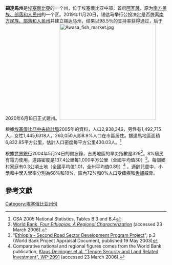 {{Infobox settlement
<!-- See Template:Infobox settlement for additional fields and descriptions -->
| name                            = 錫達馬州
| native_name                     = 
| native_name_lang                = am
| settlement_type                 = [[埃塞俄比亚行政区划|联邦州]]
| image_skyline                   = 
| image_alt                       = 
| image_caption                   = 
| image_flag                      = Flag of Sidama.svg
| image_seal                      = Emblem of Sidama Region.png
| image_map                       = Sidama Region in Ethiopia.svg
| map_alt                         = 
| map_caption                     = 锡达马州在埃塞俄比亚的位置
| pushpin_map                     = 
| pushpin_label_position          = 
| pushpin_map_alt                 = 
| pushpin_map_caption             = 
| coordinates                     = 
| coor_pinpoint                   = 
| coordinates_footnotes           = 
| subdivision_type                = [[主权国家|国家]]
| subdivision_name                = {{flag|Ethiopia}}
| subdivision_type1               = 
| subdivision_name1               = 
| established_title               = 
| established_date                = 
| seat_type                       = [[首府|首府]]
| seat                            = [[阿瓦萨|阿瓦萨]]
| government_footnotes            = 
| leader_party                    = 
| leader_title                    = 执行委员会主席
| leader_name                     = Desta Ledamo 
| unit_pref                       = Metric<!-- or US or UK -->
| area_footnotes                  = 
| area_total_km2                  = 12,000
| area_note                       = 
| elevation_footnotes             = 
| elevation_m                     = 
| population_footnotes            = 
| population_total                = 3,200,000
| population_as_of                = 2017
| population_density_km2          = auto
| population_demonym              = 
| population_note                 = 
| timezone1                       = 
| utc_offset1                     = 
| timezone1_DST                   = 
| utc_offset1_DST                 = 
| postal_code_type                = 
| postal_code                     = 
| area_code_type                  = 
| area_code                       = 
| iso_code                        = [[ISO_3166-2:ET|''TBA'']]
| blank_name_sec1                 = 
| blank_info_sec1                 = 
| website                         = <!-- {{URL|example.com}} -->
}}
'''錫達馬州'''是[[埃塞俄比亞|埃塞俄比亞]]的一个州，位于埃塞俄比亚中部，首府[[阿瓦薩|阿瓦薩]]。原为[[南方民族、部落和人民州|南方民族、部落和人民州]]的一个区。2019年11月20日，锡达马举行公投决定是否脱离[[南方民族、部落和人民州|南方民族、部落和人民州]]并建立锡达马州，结果以98.5％的支持率获得通过，后于2020年6月18日正式建州。[[File:Awasa_fish_market.jpg|300px]]

根據[[埃塞俄比亞中央統計局|埃塞俄比亞中央統計局]]2005年的資料，人口2,938,346，男性有1,492,715人，女性1,445,6318人，260,050人即8.9%人口在市區居住。錫達馬地區面積6,832.85平方公里，估計人口密度每平方公里430.03人。<ref>CSA 2005 National Statistics, Tables B.3 and B.4</ref>

根據[[世界銀行|世界銀行]]2004年5月24日的備忘錄，吉馬地區的旱災指數是329<ref>[http://siteresources.worldbank.org/INTETHIOPIA/Resources/PREM/FourEthiopiasrev6.7.5.May24.pdf World Bank, ''Four Ethiopias: A Regional Characterization''] (accessed 23 March 2006).</ref>。8%居民有電力使用，道路密度是137.4公里每1,000平方公里（全國平均值30）<ref>"[http://www-wds.worldbank.org/external/default/main?pagePK=64193027&piPK=64187937&theSitePK=523679&menuPK=64187510&searchMenuPK=64187283&theSitePK=523679&entityID=000112742_20030530104124&searchMenuPK=64187283&theSitePK=523679 Ethiopia - Second Road Sector Development Program Project]", p.3 (World Bank Project Appraisal Document, published 19 May 2003)</ref>。每個鄉村家庭有0.3公頃土地（全國平均值1.01，全州平均值0.89）<ref>Comparative national and regional figures comes from the World Bank publication, [http://econ.worldbank.org/external/default/main?ImgPagePK=64202990&entityID=000094946_03032704080562&menuPK=64168175&pagePK=64210502&theSitePK=477938&piPK=64210520 Klaus Deininger et al. "Tenure Security and Land Related Investment", WP-2991] {{Wayback|url=http://econ.worldbank.org/external/default/main?ImgPagePK=64202990&entityID=000094946_03032704080562&menuPK=64168175&pagePK=64210502&theSitePK=477938&piPK=64210520 |date=20070310150244 }} (accessed 23 March 2006).</ref> 。適齡兒童中，小學和中學入學率分別為68%和18%。區內72%和0%人口受瘧疾和[[舌蠅屬|舌蠅]]威脅。

==參考文獻==
{{reflist}}
{{埃塞俄比亚行政区划}}
[[Category:埃塞俄比亚州份|Category:埃塞俄比亚州份]]
